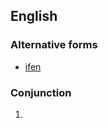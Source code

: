 ==English==

===Alternative forms===
* [[ifen]]
===Conjunction===
{{en-con}}
# {{eye dialect of|if}}